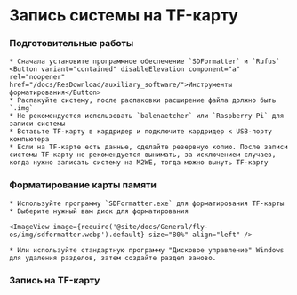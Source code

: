 

# Запись системы на TF-карту

### Подготовительные работы

    * Сначала установите программное обеспечение `SDFormatter` и `Rufus`
    <Button variant="contained" disableElevation component="a" rel="noopener" href="/docs/ResDownload/auxiliary_software/">Инструменты форматирования</Button>
    * Распакуйте систему, после распаковки расширение файла должно быть `.img`
    * Не рекомендуется использовать `balenaetcher` или `Raspberry Pi` для записи системы
    * Вставьте TF-карту в кардридер и подключите кардридер к USB-порту компьютера
    * Если на TF-карте есть данные, сделайте резервную копию. После записи системы TF-карту не рекомендуется вынимать, за исключением случаев, когда нужно записать систему на M2WE, тогда можно вынуть TF-карту

### Форматирование карты памяти

    * Используйте программу `SDFormatter.exe` для форматирования TF-карты
    * Выберите нужный вам диск для форматирования

    <ImageView image={require('@site/docs/General/fly-os/img/sdformatter.webp').default} size="80%" align="left" />

    * Или используйте стандартную программу "Дисковое управление" Windows для удаления разделов, затем создайте раздел заново.

### Запись на TF-карту

<FALSH  />
